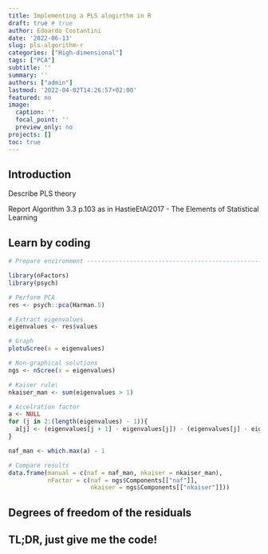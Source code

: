 ```yaml
---
title: Implementing a PLS alogirthm in R
draft: true # true
author: Edoardo Costantini
date: '2022-06-13'
slug: pls-algorithm-r
categories: ["High-dimensional"]
tags: ["PCA"]
subtitle: ''
summary: ''
authors: ["admin"]
lastmod: '2022-04-02T14:26:57+02:00'
featured: no
image:
  caption: ''
  focal_point: ''
  preview_only: no
projects: []
toc: true
---
```


## Introduction

Describe PLS theory

Report Algorithm 3.3 p.103 as in HastieEtAl2017 - The Elements of Statistical Learning

## Learn by coding

```r
# Prepare environment ----------------------------------------------------------

library(nFactors)
library(psych)

# Perform PCA
res <- psych::pca(Harman.5)

# Extract eigenvalues
eigenvalues <- res$values

# Graph
plotuScree(x = eigenvalues)

# Non-graphical solutions
ngs <- nScree(x = eigenvalues)

# Kaiser rule\
nkaiser_man <- sum(eigenvalues > 1)

# Accelration factor
a <- NULL
for (j in 2:(length(eigenvalues) - 1)){
  a[j] <- (eigenvalues[j + 1] - eigenvalues[j]) - (eigenvalues[j] - eigenvalues[j - 1])
}

naf_man <- which.max(a) - 1

# Compare results
data.frame(manual = c(naf = naf_man, nkaiser = nkaiser_man),
           nFactor = c(naf = ngs$Components[["naf"]],
                       nkaiser = ngs$Components[["nkaiser"]]))

```

## Degrees of freedom of the residuals



## TL;DR, just give me the code!
```r
```
